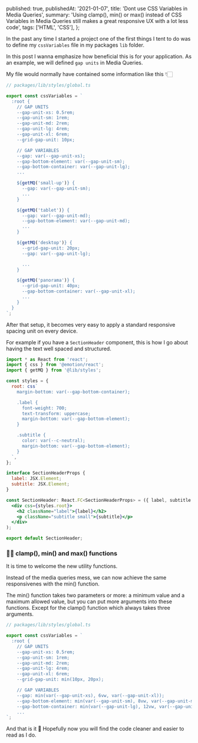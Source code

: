   published: true,
  publishedAt: '2021-01-07',
  title: 'Dont use CSS Variables in Media Queries',
  summary:
    'Using clamp(), min() or max() instead of CSS Variables in Media Queries still makes a great responsive UX with a lot less code',
  tags: ['HTML', 'CSS'],
};

In the past any time I started a project one of the first things I tent to do
was to define my `cssVariables` file in my packages `lib` folder.

In this post I wanna emphasize how beneficial this is for your application. As
an example, we will defined `gap units` in Media Queries.

My file would normally have contained some information like this 👇🏻

```ts
// packages/lib/styles/global.ts

export const cssVariables = `
  :root {
    // GAP UNITS
    --gap-unit-xs: 0.5rem;
    --gap-unit-sm: 1rem;
    --gap-unit-md: 2rem;
    --gap-unit-lg: 4rem;
    --gap-unit-xl: 6rem;
    --grid-gap-unit: 10px;

    // GAP VARIABLES
    --gap: var(--gap-unit-xs);
    --gap-bottom-element: var(--gap-unit-sm);
    --gap-bottom-container: var(--gap-unit-lg);
    ...

    ${getMQ('small-up')} {
      --gap: var(--gap-unit-sm);
      ...
    }

    ${getMQ('tablet')} {
      --gap: var(--gap-unit-md);
      --gap-bottom-element: var(--gap-unit-md);
      ...
    }

    ${getMQ('desktop')} {
      --grid-gap-unit: 20px;
      --gap: var(--gap-unit-lg);

      ...
    }

    ${getMQ('panorama')} {
      --grid-gap-unit: 40px;
      --gap-bottom-container: var(--gap-unit-xl);
      ...
    }
  }
`;
```

After that setup, it becomes very easy to apply a standard responsive spacing
unit on every device.

For example if you have a `SectionHeader` component, this is how I go about
having the text well spaced and structured.

```jsx
import * as React from 'react';
import { css } from '@emotion/react';
import { getMQ } from '@lib/styles';

const styles = {
  root: css`
    margin-bottom: var(--gap-bottom-container);

    .label {
      font-weight: 700;
      text-transform: uppercase;
      margin-bottom: var(--gap-bottom-element);
    }

    .subtitle {
      color: var(--c-neutral);
      margin-bottom: var(--gap-bottom-element);
    }
  `,
};

interface SectionHeaderProps {
  label: JSX.Element;
  subtitle: JSX.Element;
}

const SectionHeader: React.FC<SectionHeaderProps> = ({ label, subtitle }) => (
  <div css={styles.root}>
    <h2 className="label">{label}</h2>
    <p className="subtitle small">{subtitle}</p>
  </div>
);

export default SectionHeader;
```

### 👋🏻 clamp(), min() and max() functions

It is time to welcome the new utility functions.

Instead of the media queries mess, we can now achieve the same responsivenes
with the min() function.

The min() function takes two parameters or more: a minimum value and a maximum
allowed value, but you can put more arguments into these functions. Except for
the clamp() function which always takes three arguments.

```ts
// packages/lib/styles/global.ts

export const cssVariables = `
  :root {
    // GAP UNITS
    --gap-unit-xs: 0.5rem;
    --gap-unit-sm: 1rem;
    --gap-unit-md: 2rem;
    --gap-unit-lg: 4rem;
    --gap-unit-xl: 6rem;
    --grid-gap-unit: min(10px, 20px);

    // GAP VARIABLES
    --gap: min(var(--gap-unit-xs), 6vw, var(--gap-unit-xl));
    --gap-bottom-element: min(var(--gap-unit-sm), 8vw, var(--gap-unit-md));
    --gap-bottom-container: min(var(--gap-unit-lg), 12vw, var(--gap-unit-xl));
    ...
`;
```

And that is it 🎉 Hopefully now you will find the code cleaner and easier to
read as I do.

<br />
